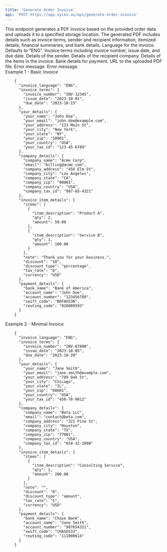 ```yaml
---
title: 'Generate Order Invoice'
api: 'POST https://app.xylex.ai/api/generate-order-invoice'
---
```


<Card title="Endpoint Description" icon="info" horizontal>
  This endpoint generates a PDF invoice based on the provided order data and uploads it to a specified storage location. The generated PDF includes details such as invoice terms, sender and recipient information, itemized details, financial summaries, and bank details.
</Card>

<ParamField query="invoice_language" type="String" required="false">
  Language for the invoice. Defaults to "ENG".
</ParamField>

<ParamField query="invoice_terms" type="Object" required>
  Invoice terms including invoice number, issue date, and due date.
  <Schema>
    <Property name="invoice_number" type="String" />
    <Property name="issue_date" type="String" />
    <Property name="due_date" type="String" />
  </Schema>
</ParamField>

<ParamField query="your_details" type="Object" required>
  Details of the sender.
  <Schema>
    <Property name="your_name" type="String" />
    <Property name="your_email" type="String" />
    <Property name="your_address" type="String" />
    <Property name="your_city" type="String" />
    <Property name="your_state" type="String" />
    <Property name="your_zip" type="String" />
    <Property name="your_country" type="String" />
    <Property name="your_tax_id" type="String" />
  </Schema>
</ParamField>

<ParamField query="company_details" type="Object" required>
  Details of the recipient company.
  <Schema>
    <Property name="company_name" type="String" />
    <Property name="email" type="String" />
    <Property name="company_address" type="String" />
    <Property name="company_city" type="String" />
    <Property name="company_state" type="String" />
    <Property name="company_zip" type="String" />
    <Property name="company_country" type="String" />
    <Property name="company_tax_id" type="String" />
  </Schema>
</ParamField>

<ParamField query="invoice_item_details" type="Object" required>
  Details of the items in the invoice.
  <Schema>
    <Property name="items" type="Array">
      <Items>
        <Property name="item_description" type="String" />
        <Property name="qty" type="Number" />
        <Property name="amount" type="Number" />
      </Items>
    </Property>
    <Property name="note" type="String" />
    <Property name="discount" type="String" />
    <Property name="discount_type" type="String" enum="percentage, amount" />
    <Property name="tax_rate" type="String" />
    <Property name="currency" type="String" />
  </Schema>
</ParamField>

<ParamField query="payment_details" type="Object" required>
  Bank details for payment.
  <Schema>
    <Property name="bank_name" type="String" />
    <Property name="account_name" type="String" />
    <Property name="account_number" type="String" />
    <Property name="swift_code" type="String" />
    <Property name="routing_code" type="String" />
  </Schema>
</ParamField>

<ResponseField status="200" description="PDF generated and uploaded successfully.">
  <Schema type="object">
    <Property name="filePath" type="String">
      URL to the uploaded PDF file.
    </Property>
  </Schema>
</ResponseField>

<ResponseField status="400" description="Bad request due to missing or invalid fields.">
  <Schema type="object">
    <Property name="error" type="String">
      Error message.
    </Property>
  </Schema>
</ResponseField>

<ResponseField status="500" description="Internal server error.">
  <Schema type="object">
    <Property name="error" type="String">
      Error message.
    </Property>
  </Schema>
</ResponseField>

<Example>
  <Summary>Example 1 - Basic Invoice</Summary>
  <Code>
    {
      "invoice_language": "ENG",
      "invoice_terms": {
        "invoice_number": "INV-12345",
        "issue_date": "2023-10-01",
        "due_date": "2023-10-15"
      },
      "your_details": {
        "your_name": "John Doe",
        "your_email": "john.doe@example.com",
        "your_address": "123 Main St",
        "your_city": "New York",
        "your_state": "NY",
        "your_zip": "10001",
        "your_country": "USA",
        "your_tax_id": "123-45-6789"
      },
      "company_details": {
        "company_name": "Acme Corp",
        "email": "billing@acme.com",
        "company_address": "456 Elm St",
        "company_city": "Los Angeles",
        "company_state": "CA",
        "company_zip": "90001",
        "company_country": "USA",
        "company_tax_id": "987-65-4321"
      },
      "invoice_item_details": {
        "items": [
          {
            "item_description": "Product A",
            "qty": 2,
            "amount": 50.00
          },
          {
            "item_description": "Service B",
            "qty": 1,
            "amount": 100.00
          }
        ],
        "note": "Thank you for your business.",
        "discount": "10",
        "discount_type": "percentage",
        "tax_rate": "8",
        "currency": "USD"
      },
      "payment_details": {
        "bank_name": "Bank of America",
        "account_name": "John Doe",
        "account_number": "123456789",
        "swift_code": "BOFAUS3N",
        "routing_code": "026009593"
      }
    }
  </Code>
</Example>

<Example>
  <Summary>Example 2 - Minimal Invoice</Summary>
  <Code>
    {
      "invoice_language": "ENG",
      "invoice_terms": {
        "invoice_number": "INV-67890",
        "issue_date": "2023-10-05",
        "due_date": "2023-10-20"
      },
      "your_details": {
        "your_name": "Jane Smith",
        "your_email": "jane.smith@example.com",
        "your_address": "789 Oak St",
        "your_city": "Chicago",
        "your_state": "IL",
        "your_zip": "60601",
        "your_country": "USA",
        "your_tax_id": "456-78-9012"
      },
      "company_details": {
        "company_name": "Beta LLC",
        "email": "contact@beta.com",
        "company_address": "321 Pine St",
        "company_city": "Houston",
        "company_state": "TX",
        "company_zip": "77001",
        "company_country": "USA",
        "company_tax_id": "654-32-1098"
      },
      "invoice_item_details": {
        "items": [
          {
            "item_description": "Consulting Service",
            "qty": 1,
            "amount": 200.00
          }
        ],
        "note": "",
        "discount": "0",
        "discount_type": "amount",
        "tax_rate": "5",
        "currency": "USD"
      },
      "payment_details": {
        "bank_name": "Chase Bank",
        "account_name": "Jane Smith",
        "account_number": "987654321",
        "swift_code": "CHASUS33",
        "routing_code": "111000614"
      }
    }
  </Code>
</Example>
